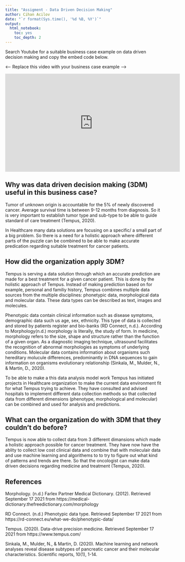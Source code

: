 ```yaml
---
title: "Assigment - Data Driven Decision Making"
author: Cihan Acilov
date: "`r format(Sys.time(), '%d %B, %Y')`"
output:
  html_notebook:
    toc: yes
    toc_depth: 2
---
```


Search Youtube for a suitable business case example on data driven decision making and copy the embed code below.


<---- Replace this video with your business case example ---->

<iframe width="560" height="315" src="https://www.youtube.com/embed/TB8n1FXtaLY" title="YouTube video player" frameborder="0" allow="accelerometer; autoplay; clipboard-write; encrypted-media; gyroscope; picture-in-picture" allowfullscreen></iframe>

## Why was data driven decision making (3DM) useful in this business case?
 
Tumor of unknown origin is accountable for the 5% of newly discovered cancer. Average survival time is between 9-12 months from diagnosis. So it is very important to establish tumor type and sub-type to be able to guide standard of care treatment (Tempus, 2020). 

In Healthcare many data solutions are focusing on a specific/ a small part of a big problem. So there is a need for a holistic approach where different parts of the puzzle can be combined to be able to make accurate predication regarding suitable treatment for cancer patients. 


## How did the organization apply 3DM?
Tempus is serving a data solution through which an accurate prediction are made for a best treatment for a given cancer patient. This is done by the holistic approach of Tempus. Instead of making prediction based on for example, personal and familiy history, Tempus combines multiple data sources from the multiple disciplines: phonetypic data, morphological data and molecular data. These data types can be described as text, images and molecules. 

Phenotypic data contain clinical information such as disease symptoms, demographic data such us age, sex, ethnicity. This type of data is collected and stored by patients register and bio-banks (RD Connect, n.d.). 
According to Morphology(n.d.) morphology is literally, the study of form. In medicine, morphology refers to the size, shape and structure rather than the function of a given organ. As a diagnostic imaging technique, ultrasound facilitates the recognition of abnormal morphologies as symptoms of underlying conditions. 
Molecular data contains information about organisms such hereditary molucule differences, predominantly in DNA sequences to gain information on organisms evolutionary relationship (Sinkala, M., Mulder, N., & Martin, D., 2020). 

To be able to make a this data analysis model work Tempus has initiated projects in Healthcare organization to make the current data environment fit for what Tempus trying to achieve. They have consulted and advised hospitals to implement different data collection methods so that collected data from different dimensions (phenotype, morphological and molecular) can be combined and used for analysis and predictions. 

## What can the organization do with 3DM that they couldn’t do before?
Tempus is now able to collect data from 3 different dimansions which made a holistic approach  possible for cancer treatment. They have now have the ablity to collect low cost clinical data and combine that with moleculair data and use machine learning and algorithems to to try to figure out what kind of patterns and trends are there. So that the oncologist can make data driven decisions regarding medicine and treatment (Tempus, 2020). 

## References

Morphology. (n.d.) Farlex Partner Medical Dictionary. (2012). Retrieved September 17 2021 from https://medical-dictionary.thefreedictionary.com/morphology 

RD Connect. (n.d.) Phenotypic data type. Retrieved September 17 2021 from
https://rd-connect.eu/what-we-do/phenotypic-data/ 

Tempus. (2020). Data-drive precision medicine. Retrieved September 17 2021 from
https://www.tempus.com/ 

Sinkala, M., Mulder, N., & Martin, D. (2020). Machine learning and network analyses reveal disease subtypes of pancreatic cancer and their molecular characteristics. Scientific reports, 10(1), 1-14.

